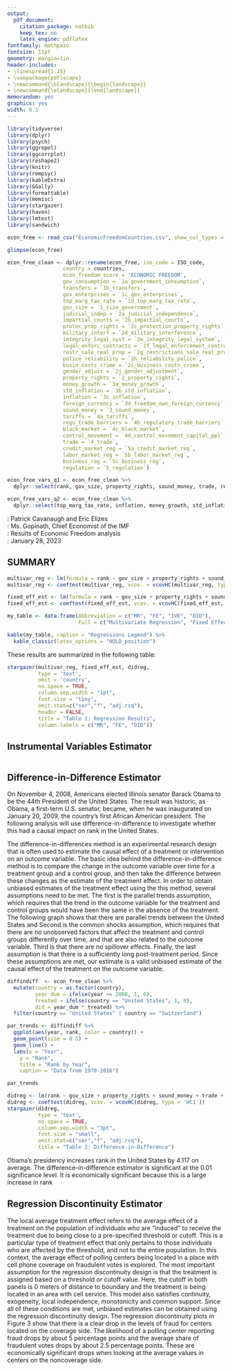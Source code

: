 ```yaml
---
output:
  pdf_document:
    citation_package: natbib
    keep_tex: no
    latex_engine: pdflatex
fontfamily: mathpazo
fontsize: 11pt
geometry: margin=1in
header-includes: 
- \linespread{1.15}
- \usepackage{pdflscape}
- \newcommand{\blandscape}{\begin{landscape}}
- \newcommand{\elandscape}{\end{landscape}}
memorandum: yes
graphics: yes
width: 0.3
---
```


```r
library(tidyverse)
library(dplyr)
library(psych)
library(ggrepel)
library(ggcorrplot)
library(reshape2)
library(knitr)
library(rempsyc)
library(kableExtra)
library(GGally)
library(formattable)
library(memisc)
library(stargazer)
library(haven)
library(lmtest)
library(sandwich)
```

```r
econ_free <- read_csv("EconomicFreedomCountries.csv", show_col_types = FALSE)
```

```r
glimpse(econ_free)
```

```r
econ_free_clean <- dplyr::rename(econ_free, iso_code = ISO_code,
                  country = countries,
                  econ_freedom_score = 'ECONOMIC FREEDOM',
                  gov_consumption = `1a_government_consumption`,
                  transfers = `1b_transfers`,
                  gov_enterprises = `1c_gov_enterprises`,
                  top_marg_tax_rate = `1d_top_marg_tax_rate`,
                  gov_size = `1_size_government`,
                  judicial_indep = `2a_judicial_independence`,
                  impartial_courts = `2b_impartial_courts`,
                  protec_prop_rights = `2c_protection_property_rights`,
                  military_interf = `2d_military_interference`,
                  integrity_legal_syst = `2e_integrity_legal_system`, 
                  legal_enforc_contracts = `2f_legal_enforcement_contracts`,
                  restr_sale_real_prop = `2g_restrictions_sale_real_property`,
                  police_reliability = `2h_reliability_police`,
                  busin_costs_crime = `2i_business_costs_crime`,
                  gender_adjust = `2j_gender_adjustment`,
                  property_rights = `2_property_rights`,
                  money_growth = `3a_money_growth`,
                  std_inflation = `3b_std_inflation`,
                  inflation = `3c_inflation`,
                  foreign_currency = `3d_freedom_own_foreign_currency`,
                  sound_money = `3_sound_money`,
                  tariffs = `4a_tariffs`,
                  regu_trade_barriers = `4b_regulatory_trade_barriers`,
                  black_market = `4c_black_market`,
                  control_movement = `4d_control_movement_capital_ppl`,
                  trade = `4_trade`,
                  credit_market_reg = `5a_credit_market_reg`,
                  labor_market_reg = `5b_labor_market_reg`,
                  business_reg = `5c_business_reg`,
                  regulation = `5_regulation`)
```

```r
econ_free_vars_q1 <- econ_free_clean %>%
  dplyr::select(rank, gov_size, property_rights, sound_money, trade, regulation)

econ_free_vars_q2 <- econ_free_clean %>%
  dplyr::select(top_marg_tax_rate, inflation, money_growth, std_inflation, regu_trade_barriers, business_reg)
```

\begin{center}\textbf{MEMORANDUM}\end{center}

\textbf{FROM}: Patrick Cavanaugh and Eric Elizes  
\textbf{TO}: Ms. Gopinath, Chief Economist of the IMF  
\textbf{SUBJECT}: Results of Economic Freedom analysis  
\textbf{DATE}: January 28, 2023

\par\noindent\rule{\textwidth}{0.4pt}

## SUMMARY 

```r
multivar_reg <- lm(formula = rank ~ gov_size + property_rights + sound_money + trade + regulation, data = econ_free_clean)
multivar_reg <- coeftest(multivar_reg, vcov. = vcovHC(multivar_reg, type = 'HC1'))

fixed_eff_est <- lm(formula = rank ~ gov_size + property_rights + sound_money + trade + regulation + country , data = econ_free_clean)
fixed_eff_est <- coeftest(fixed_eff_est, vcov. = vcovHC(fixed_eff_est, type = 'HC1'))
```

```r
my_table <- data.frame(Abbreviation = c("MR", "FE", "IVE", "DID"),
                       Full = c("Multivariate Regression", "Fixed Effects Estimator", "Instrumental Variable Estimator", "Difference-in-Difference"))

kable(my_table, caption = "Regressions Legend") %>%
  kable_classic(latex_options = "HOLD_position")
```

These results are summarized in the following table:

\newpage
\blandscape

```r
stargazer(multivar_reg, fixed_eff_est, didreg,
          type = 'text',
          omit = 'country',
          no.space = TRUE,
          column.sep.width = "1pt",
          font.size = "tiny",
          omit.stat=c("ser","f", "adj.rsq"),
          header = FALSE,
          title = "Table 1: Regression Results",
          column.labels = c("MR", "FE", "DID"))
```

\elandscape
\newpage

## Instrumental Variables Estimator

```r

```



## Difference-in-Difference Estimator

On November 4, 2008, Americans elected Illinois senator Barack Obama to be the 44th President of the United States. The result was historic, as Obama, a first-term U.S. senator, became, when he was inaugurated on January 20, 2009, the country’s first African American president. The following analysis will use difference-in-difference to investigate whether this had a causal impact on rank in the United States.

The difference-in-differences method is an experimental research design that is often used to estimate the causal effect of a treatment or intervention on an outcome variable. The basic idea behind the difference-in-difference method is to compare the change in the outcome variable over time for a treatment group and a control group, and then take the difference between these changes as the estimate of the treatment effect. In order to obtain unbiased estimates of the treatment effect using the this method, several assumptions need to be met. The first is the parallel trends assumption, which requires that the trend in the outcome variable for the treatment and control groups would have been the same in the absence of the treatment. The following graph shows that there are parallel trends between the United States and   Second is the common shocks assumption, which requires that there are no unobserved factors that affect the treatment and control groups differently over time, and that are also related to the outcome variable. Third is that there are no spillover effects. Finally, the last assumption is that there is a sufficiently long post-treatment period. Since these assumptions are met, our estimate is a valid unbiased estimate of the causal effect of the treatment on the outcome variable.


```r
diffindiff  <- econ_free_clean %>%
  mutate(country = as.factor(country),
         year_dum = ifelse(year >= 2008, 1, 0),
         treated = ifelse(country == "United States", 1, 0),
         did = year_dum * treated) %>%
  filter(country == "United States" | country == "Switzerland")

par_trends <- diffindiff %>%
  ggplot(aes(year, rank, color = country)) + 
  geom_point(size = 0.5) + 
  geom_line() + 
  labs(x = "Year", 
    y = "Rank",
    title = "Rank by Year",
    caption = "Data from 1970-2016")

par_trends

didreg <- lm(rank ~ gov_size + property_rights + sound_money + trade + regulation + treated + year_dum + did, data = diffindiff)
didreg <- coeftest(didreg, vcov. = vcovHC(didreg, type = 'HC1'))
stargazer(didreg,
          type = 'text',
          no.space = TRUE,
          column.sep.width = "3pt",
          font.size = "small",
          omit.stat=c("ser","f", "adj.rsq"),
          title = "Table 2: Difference-in-Difference")
```

Obama's presidency increases rank in the United States by 4.117 on average. The difference-in-difference estimator is significant at the 0.01 significance level. It is economically significant because this is a large increase in rank

## Regression Discontinuity Estimator

The local average treatment effect refers to the average effect of a treatment on the population of individuals who are "induced" to receive the treatment due to being close to a pre-specified threshold or cutoff. This is a particular type of treatment effect that only pertains to those individuals who are affected by the threshold, and not to the entire population. In this context, the average effect of polling centers being located in a place with cell phone coverage on fraudulent votes is explored. The most important assumption for the regression discontinuity design is that the treatment is assigned based on a threshold or cutoff value. Here, the cutoff in both panels is 0 meters of distance to boundary and the treatment is being located in an area with cell service. This model also satisfies continuity, exogeneity, local independence, monotonicity and common support. Since all of these conditions are met, unbiased estimates can be obtained using the regression discontinuity design. The regression discontinuity plots in Figure 3 show that there is a clear drop in the levels of fraud for centers located on the coverage side. The likelihood of a polling center reporting fraud drops by about 5 percentage points and the average share of fraudulent votes drops by about 2.5 percentage points. These are economically significant drops when looking at the average values in centers on the noncoverage side.


